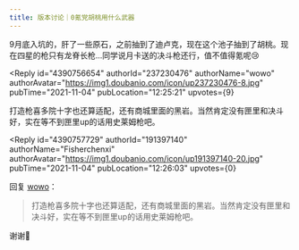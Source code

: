 ```yaml
---
title: 版本讨论｜0氪党胡桃用什么武器
---
```



<Forum groupName="原神" groupUrl="https://www.douban.com/group/genshin/" archivedAt="2025-05-16T14:14:39.925Z">
  <Post
    id="251833041"
    title="版本讨论｜0氪党胡桃用什么武器"
    url="https://www.douban.com/group/topic/251833041/?_spm_id=MTkxMzk3MTQw"
    pubTime="2021-11-04"
    highlightUserId="191397140"
  >
9月底入坑的，肝了一些原石，之前抽到了迪卢克，现在这个池子抽到了胡桃。现在四星的枪只有龙脊长枪...同学说月卡送的决斗枪还行，值不值得氪呢😢

<Reply
  id="4390756654"
  authorId="237230476"
  authorName="wowo"
  authorAvatar="https://img1.doubanio.com/icon/up237230476-8.jpg"
  pubTime="2021-11-04"
  pubLocation="12:25:21"
  upvotes={9}
>
打造枪喜多院十字也还算适配，还有商城里面的黑岩。当然肯定没有匣里和决斗好，实在等不到匣里up的话用史莱姆枪吧。
</Reply>

<Reply
  id="4390757729"
  authorId="191397140"
  authorName="Fisherchenxi"
  authorAvatar="https://img1.doubanio.com/icon/up191397140-20.jpg"
  pubTime="2021-11-04"
  pubLocation="12:26:03"
  upvotes={0}
>
回复 [wowo](https://www.douban.com/people/237230476/)：
 > 打造枪喜多院十字也还算适配，还有商城里面的黑岩。当然肯定没有匣里和决斗好，实在等不到匣里up的话用史莱姆枪吧。

谢谢🙏
</Reply>
  </Post>
</Forum>
